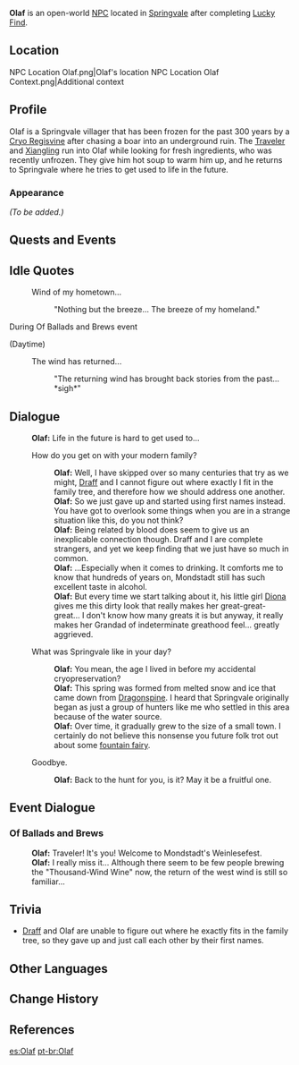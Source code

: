 {{Meta
<!-- REMOVE THIS TEMPLATE AFTER ADDING MISSING INFO -->
|missing_NPC_profile  = yes
}}
{{Character Infobox
|image            = NPC Olaf.png
|region           = Mondstadt
|location         = Mondstadt
|type             = Open-World NPC
|affiliation      = Kätzlein Bloodline
|ancestry         = Kätzlein Bloodline
|relative         = Draff
|relativeNote     = distant
|relative2        = Diona
|relativeNote2    = distant
|voiceJP          = {{w|ja:山口正秀|Yamaguchi Masahide ({{ja|山口正秀}})}}<ref>Twitter: [https://twitter.com/murosan_/status/1310578033770729477 JP VA Self Announcement]</ref>
}}
'''Olaf''' is an open-world [[NPC]] located in [[Springvale]] after completing [[Lucky Find]].

==Location==
<gallery>
NPC Location Olaf.png|Olaf's location
NPC Location Olaf Context.png|Additional context
</gallery>

==Profile==
Olaf is a Springvale villager that has been frozen for the past 300 years by a [[Cryo Regisvine]] after chasing a boar into an underground ruin. The [[Traveler]] and [[Xiangling]] run into Olaf while looking for fresh ingredients, who was recently unfrozen. They give him hot soup to warm him up, and he returns to Springvale where he tries to get used to life in the future.

===Appearance===
''(To be added.)''

==Quests and Events==
{{Quests and Events}}

==Idle Quotes==
{{Dialogue Start}}
: {{DIcon|Idle}} Wind of my hometown...
:: {{A|VO Olaf 01.ogg}} "Nothing but the breeze... The breeze of my homeland."
{{Dialogue End}}

; During Of Ballads and Brews event
{{Dialogue Start}}
;(Daytime)
: {{DIcon|Idle}} The wind has returned...
:: {{A|VO Olaf Of Ballads and Brews 01.ogg}} "The returning wind has brought back stories from the past... *sigh*"
{{Dialogue End}}

==Dialogue==
{{Dialogue Start}}
:'''Olaf:''' Life in the future is hard to get used to...
:{{DIcon}} How do you get on with your modern family?
::'''Olaf:''' Well, I have skipped over so many centuries that try as we might, [[Draff]] and I cannot figure out where exactly I fit in the family tree, and therefore how we should address one another.
::'''Olaf:''' So we just gave up and started using first names instead. You have got to overlook some things when you are in a strange situation like this, do you not think?
::'''Olaf:''' Being related by blood does seem to give us an inexplicable connection though. Draff and I are complete strangers, and yet we keep finding that we just have so much in common.
::'''Olaf:''' ...Especially when it comes to drinking. It comforts me to know that hundreds of years on, Mondstadt still has such excellent taste in alcohol.
::'''Olaf:''' But every time we start talking about it, his little girl [[Diona]] gives me this dirty look that really makes her great-great-great... I don't know how many greats it is but anyway, it really makes her Grandad of indeterminate greathood feel... greatly aggrieved.
:{{DIcon}} What was Springvale like in your day?
::'''Olaf:''' You mean, the age I lived in before my accidental cryopreservation?
::'''Olaf:''' This spring was formed from melted snow and ice that came down from [[Dragonspine]]. I heard that Springvale originally began as just a group of hunters like me who settled in this area because of the water source.
::'''Olaf:''' Over time, it gradually grew to the size of a small town. I certainly do not believe this nonsense you future folk trot out about some [[Spring Fairy|fountain fairy]].
:{{DIcon}} Goodbye.
::'''Olaf:''' Back to the hunt for you, is it? May it be a fruitful one.
{{Dialogue End}}

==Event Dialogue==
===Of Ballads and Brews===
{{Dialogue Start}}
:'''Olaf:''' Traveler! It's you! Welcome to Mondstadt's Weinlesefest.
:'''Olaf:''' I really miss it... Although there seem to be few people brewing the "Thousand-Wind Wine" now, the return of the west wind is still so familiar...
{{Dialogue End}}

==Trivia==
* [[Draff]] and Olaf are unable to figure out where he exactly fits in the family tree, so they gave up and just call each other by their first names.

==Other Languages==
{{Other Languages
|default_hidden = 1
|en      = Olaf
|zhs     = 奥拉夫
|zhs_rm  = Àolāfū
|zht     = 歐拉夫
|zht_rm  = Ōulāfū
|ja      = オラフ
|ja_rm   = Orafu
|ko      = 울라프
|es      = Olaf
|fr      = Olaf
|ru      = Олаф
|th      = Olaf
|vi      = Olaf
|de      = Olaf
|id      = Olaf
|pt      = Olaf
|tr      = Olaf
|it      = Olaf
}}

==Change History==
{{Change History|1.0}}

==References==
{{Reflist}}

[[es:Olaf]]
[[pt-br:Olaf]]